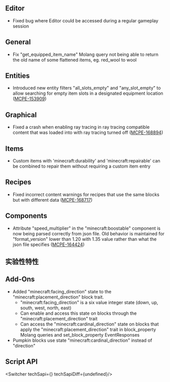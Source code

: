 



## **Editor**

-   Fixed bug where Editor could be accessed during a regular gameplay session

## **General**

-   Fix "get\_equipped\_item\_name" Molang query not being able to return the old name of some flattened items, eg. red\_wool to wool

## **Entities**

-   Introduced new entity filters "all\_slots\_empty" and "any\_slot\_empty" to allow searching for empty item slots in a designated equipment location ([MCPE-153909](https://bugs.mojang.com/browse/MCPE-153909))

## **Graphical**

-   Fixed a crash when enabling ray tracing in ray tracing compatible content that was loaded into with ray tracing turned off ([MCPE-168894](https://bugs.mojang.com/browse/MCPE-168894))

## **Items**

-   Custom items with 'minecraft:durability' and 'minecraft:repairable' can be combined to repair them without requiring a custom item entry

## **Recipes**

-   Fixed incorrect content warnings for recipes that use the same blocks but with different data ([MCPE-168717](https://bugs.mojang.com/browse/MCPE-168717))

## **Components**

-   Attribute "speed\_multiplier" in the "minecraft:boostable" component is now being parsed correctly from json file. Old behavior is maintained for "format\_version" lower than 1.20 with 1.35 value rather than what the json file specifies ([MCPE-164424](https://bugs.mojang.com/browse/MCPE-164424))




<h2 className="experimental_divider">实验性特性</h2>




## **Add-Ons**

-   Added "minecraft:facing\_direction" state to the "minecraft:placement\_direction" block trait.
    -   "minecraft:facing\_direction" is a six value integer state (down, up, south, west, north, east)
    -   Can enable and access this state on blocks through the "minecraft:placement\_direction" trait
    -   Can access the "minecraft:cardinal\_direction" state on blocks that apply the "minecraft:placement\_direction" trait in block\_property Molang queries and set\_block\_property EventResponses
-   Pumpkin blocks use state "minecraft:cardinal\_direction" instead of "direction"


## **Script API**

<Switcher techSapi={<TechSapiExp/>} techSapiDiff={undefined}/>


